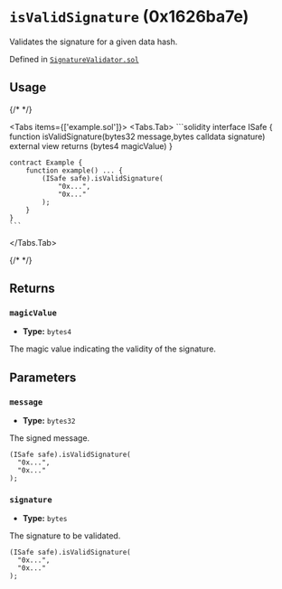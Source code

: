 



# `isValidSignature` (0x1626ba7e)



Validates the signature for a given data hash.




Defined in [`SignatureValidator.sol`](https://github.com/safe-global/safe-modules/tree/passkey/v0.2.1/modules/passkey/contracts/base/SignatureValidator.sol#L18)


## Usage

{/* <!-- vale off --> */}

<Tabs items={['example.sol']}>
  <Tabs.Tab>
    ```solidity
    interface ISafe {
        function isValidSignature(bytes32 message,bytes calldata signature) external view returns (bytes4 magicValue)
    }

    contract Example {
        function example() ... {
            (ISafe safe).isValidSignature(
                "0x...",
                "0x..."
            );
        }
    }
    ```
  </Tabs.Tab>
</Tabs>

{/* <!-- vale on --> */}

## Returns

### `magicValue`

  - **Type:** `bytes4`

  The magic value indicating the validity of the signature.




## Parameters

### `message`

  - **Type:** `bytes32`

  The signed message.

  ```solidity focus=2
  (ISafe safe).isValidSignature(
    "0x...",
    "0x..."
  );
  ```


### `signature`

  - **Type:** `bytes`

  The signature to be validated.

  ```solidity focus=3
  (ISafe safe).isValidSignature(
    "0x...",
    "0x..."
  );
  ```





